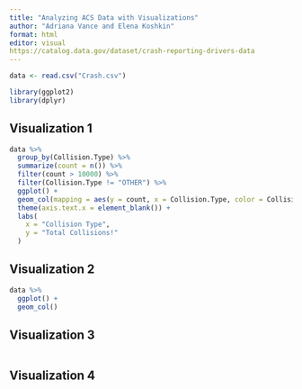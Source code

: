 ```yaml
---
title: "Analyzing ACS Data with Visualizations"
author: "Adriana Vance and Elena Koshkin"
format: html
editor: visual
https://catalog.data.gov/dataset/crash-reporting-drivers-data 
---
```


```r
data <- read.csv("Crash.csv")

library(ggplot2)
library(dplyr)

```

## Visualization 1

```r
data %>%
  group_by(Collision.Type) %>%
  summarize(count = n()) %>%
  filter(count > 10000) %>%
  filter(Collision.Type != "OTHER") %>%
  ggplot() + 
  geom_col(mapping = aes(y = count, x = Collision.Type, color = Collision.Type)) + 
  theme(axis.text.x = element_blank()) + 
  labs(
    x = "Collision Type",
    y = "Total Collisions!"
  ) 
```

## Visualization 2

```r
data %>%
  ggplot() +
  geom_col()
```

## Visualization 3

```r

```

## Visualization 4

```r

```
